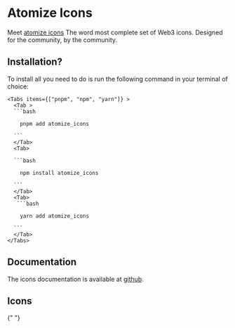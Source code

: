 
# Atomize Icons

Meet [atomize icons](https://github.com/nzaih1999/atomize_icons) The word most complete set of Web3 icons. Designed for the community, by the community.

## Installation?

To install all you need to do is run the following command in your terminal of choice:

    <Tabs items={["pnpm", "npm", "yarn"]} >
      <Tab >
      ```bash

        pnpm add atomize_icons

      ```
      </Tab>
      <Tab>

      ```bash

        npm install atomize_icons

      ```
      </Tab>
      <Tab>
       ```bash

        yarn add atomize_icons

      ```
      </Tab>
    </Tabs>

## Documentation

The icons documentation is available at [github](https://github.com/nzaih1999/atomize_icons).

## Icons

<BannerCallout />

{" "}

<Icons />
